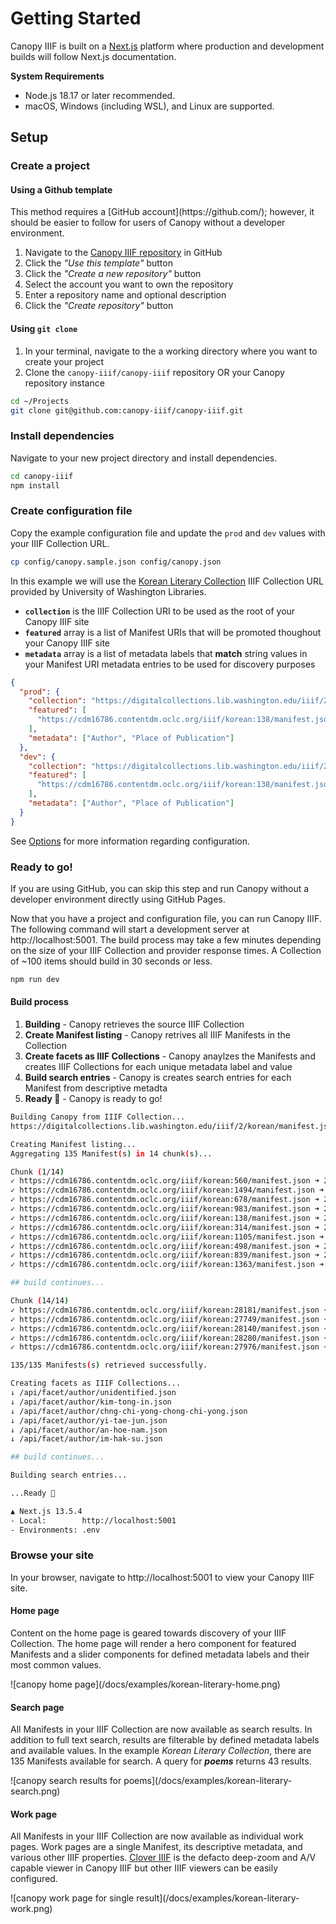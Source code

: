 
# Getting Started

Canopy IIIF is built on a [Next.js](https://nextjs.org/docs) platform where production and development builds will follow Next.js documentation.

**System Requirements**

- Node.js 18.17 or later recommended.
- macOS, Windows (including WSL), and Linux are supported.

## Setup

<Steps>

### Create a project

#### Using a Github template

<Callout>
  This method requires a [GitHub account](https://github.com/); however, it
  should be easier to follow for users of Canopy without a developer
  environment.
</Callout>

1. Navigate to the [Canopy IIIF repository](https://github.com/canopy-iiif/canopy-iiif) in GitHub
2. Click the _"Use this template"_ button
3. Click the _"Create a new repository"_ button
4. Select the account you want to own the repository
5. Enter a repository name and optional description
6. Click the _"Create repository"_ button

#### Using `git clone`

1. In your terminal, navigate to the a working directory where you want to create your project
2. Clone the `canopy-iiif/canopy-iiif` repository OR your Canopy repository instance

```sh copy
cd ~/Projects
git clone git@github.com:canopy-iiif/canopy-iiif.git
```

### Install dependencies

Navigate to your new project directory and install dependencies.

```sh copy
cd canopy-iiif
npm install
```

### Create configuration file

Copy the example configuration file and update the `prod` and `dev` values with your IIIF Collection URL.

```sh copy
cp config/canopy.sample.json config/canopy.json
```

In this example we will use the [Korean Literary Collection](https://digitalcollections.lib.washington.edu/digital/collection/korean) IIIF Collection URL provided by University of Washington Libraries.

- **`collection`** is the IIIF Collection URI to be used as the root of your Canopy IIIF site
- **`featured`** array is a list of Manifest URIs that will be promoted thoughout your Canopy IIIF site
- **`metadata`** array is a list of metadata labels that **match** string values in your Manifest URI metadata entries to be used for discovery purposes

```json copy filename="config/canopy.json"
{
  "prod": {
    "collection": "https://digitalcollections.lib.washington.edu/iiif/2/korean/manifest.json",
    "featured": [
      "https://cdm16786.contentdm.oclc.org/iiif/korean:138/manifest.json"
    ],
    "metadata": ["Author", "Place of Publication"]
  },
  "dev": {
    "collection": "https://digitalcollections.lib.washington.edu/iiif/2/korean/manifest.json",
    "featured": [
      "https://cdm16786.contentdm.oclc.org/iiif/korean:138/manifest.json"
    ],
    "metadata": ["Author", "Place of Publication"]
  }
}
```

See [Options](/configuration) for more information regarding configuration.

### Ready to go!

<Callout>
  If you are using GitHub, you can skip this step and run Canopy without a
  developer environment directly using GitHub Pages.
</Callout>

Now that you have a project and configuration file, you can run Canopy IIIF. The following command will start a development server at http://localhost:5001. The build process may take a few minutes depending on the size of your IIIF Collection and provider response times. A Collection of ~100 items should build in 30 seconds or less.

```sh copy
npm run dev
```

#### Build process

1. **Building** - Canopy retrieves the source IIIF Collection
2. **Create Manifest listing** - Canopy retrives all IIIF Manifests in the Collection
3. **Create facets as IIIF Collections** - Canopy anaylzes the Manifests and creates IIIF Collections for each unique metadata label and value
4. **Build search entries** - Canopy is creates search entries for each Manifest from descriptive metadta
5. **Ready 🚀** - Canopy is ready to go!

```bash
Building Canopy from IIIF Collection...
https://digitalcollections.lib.washington.edu/iiif/2/korean/manifest.json

Creating Manifest listing...
Aggregating 135 Manifest(s) in 14 chunk(s)...

Chunk (1/14)
✓ https://cdm16786.contentdm.oclc.org/iiif/korean:560/manifest.json ➜ 200
✓ https://cdm16786.contentdm.oclc.org/iiif/korean:1494/manifest.json ➜ 200
✓ https://cdm16786.contentdm.oclc.org/iiif/korean:678/manifest.json ➜ 200
✓ https://cdm16786.contentdm.oclc.org/iiif/korean:983/manifest.json ➜ 200
✓ https://cdm16786.contentdm.oclc.org/iiif/korean:138/manifest.json ➜ 200
✓ https://cdm16786.contentdm.oclc.org/iiif/korean:314/manifest.json ➜ 200
✓ https://cdm16786.contentdm.oclc.org/iiif/korean:1105/manifest.json ➜ 200
✓ https://cdm16786.contentdm.oclc.org/iiif/korean:498/manifest.json ➜ 200
✓ https://cdm16786.contentdm.oclc.org/iiif/korean:839/manifest.json ➜ 200
✓ https://cdm16786.contentdm.oclc.org/iiif/korean:1363/manifest.json ➜ 200

## build continues...

Chunk (14/14)
✓ https://cdm16786.contentdm.oclc.org/iiif/korean:28181/manifest.json ➜ 200
✓ https://cdm16786.contentdm.oclc.org/iiif/korean:27749/manifest.json ➜ 200
✓ https://cdm16786.contentdm.oclc.org/iiif/korean:28140/manifest.json ➜ 200
✓ https://cdm16786.contentdm.oclc.org/iiif/korean:28280/manifest.json ➜ 200
✓ https://cdm16786.contentdm.oclc.org/iiif/korean:27976/manifest.json ➜ 200

135/135 Manifests(s) retrieved successfully.

Creating facets as IIIF Collections...
↓ /api/facet/author/unidentified.json
↓ /api/facet/author/kim-tong-in.json
↓ /api/facet/author/chng-chi-yong-chong-chi-yong.json
↓ /api/facet/author/yi-tae-jun.json
↓ /api/facet/author/an-hoe-nam.json
↓ /api/facet/author/im-hak-su.json

## build continues...

Building search entries...

...Ready 🚀

▲ Next.js 13.5.4
- Local:        http://localhost:5001
- Environments: .env
```

### Browse your site

In your browser, navigate to http://localhost:5001 to view your Canopy IIIF site.

#### Home page

Content on the home page is geared towards discovery of your IIIF Collection. The home page will render a hero component for featured Manifests and a slider components for defined metadata labels and their most common values.

<Box m="9" my="6">
  ![canopy home page](/docs/examples/korean-literary-home.png)
</Box>

#### Search page

All Manifests in your IIIF Collection are now available as search results. In addition to full text search, results are filterable by defined metadata labels and available values. In the example _Korean Literary Collection_, there are 135 Manifests available for search. A query for **_poems_** returns 43 results.

<Box m="9" my="6">
  ![canopy search results for poems](/docs/examples/korean-literary-search.png)
</Box>

#### Work page

All Manifests in your IIIF Collection are now available as individual work pages. Work pages are a single Manifest, its descriptive metadata, and various other IIIF properties. [Clover IIIF](https://samvera-labs.github.io/clover-iiif/) is the defacto deep-zoom and A/V capable viewer in Canopy IIIF but other IIIF viewers can be easily configured.

<Box m="9" my="6">
  ![canopy work page for single result](/docs/examples/korean-literary-work.png)
</Box>

</Steps>
